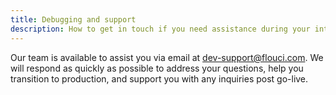 ```yaml
---
title: Debugging and support
description: How to get in touch if you need assistance during your integration
---
```

Our team is available to assist you via email at dev-support@flouci.com. We will respond as quickly as possible to address your questions, help you transition to production, and support you with any inquiries post go-live.